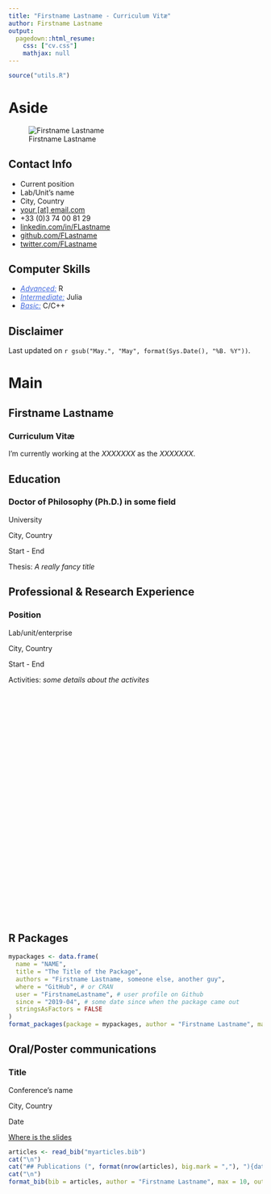 ```yaml
---
title: "Firstname Lastname - Curriculum Vitæ"
author: Firstname Lastname
output:
  pagedown::html_resume:
    css: ["cv.css"]
    mathjax: null
---
```

 
```r
source("utils.R")
```

# Aside

![Firstname Lastname](https://upload.wikimedia.org/wikipedia/commons/thumb/9/91/Octicons-mark-github.svg/600px-Octicons-mark-github.svg.png){width=226px, id="picture"}


## Contact Info {#contact}

- <i class="fa fa-user" style="color: #4169e1;"></i> Current position
- <i class="fa fa-university" style="color: #4169e1;"></i> Lab/Unit's name
- <i class="fa fa-map-marker" style="color: #4169e1;"></i> City, Country
- <i class="fa fa-envelope" style="color: #4169e1;"></i> [your [at] email.com](mailto:your@email.com)
- <i class="fa fa-phone" style="color: #4169e1;"></i> +33 (0)3 74 00 81 29
- <i class="fa fa-linkedin" style="color: #4169e1;"></i> [linkedin.com/in/FLastname](https://www.linkedin.com/in/FLastname)
- <i class="fa fa-github" style="color: #4169e1;"></i> [github.com/FLastname](https://github.com/FLastname)
- <i class="fa fa-twitter" style="color: #4169e1;"></i> [twitter.com/FLastname](https://twitter.com/FLastname)

## Computer Skills {#skills}

- <u style="color: #4169e1;">*Advanced:*</u> R
- <u style="color: #4169e1;">*Intermediate:*</u> Julia
- <u style="color: #4169e1;">*Basic:*</u> C/C++

## Disclaimer {#disclaimer}

Last updated on `r gsub("May.", "May", format(Sys.Date(), "%B. %Y"))`.



# Main

## Firstname Lastname {#title}

### Curriculum Vitæ

I'm currently working at the *XXXXXXX* as the *XXXXXXX*.

## Education {data-icon=graduation-cap data-concise=true}

### Doctor of Philosophy (Ph.D.) in some field

University

City, Country

Start - End

Thesis: *A really fancy title*


## Professional & Research Experience {data-icon=laptop}

### Position

Lab/unit/enterprise

City, Country

Start - End

Activities: *some details about the activites*


<p style="margin-bottom: 13cm"> </p> <!-- just to make sure the part with aside are on the second page -->


## R Packages {data-icon=code}

```r
mypackages <- data.frame(
  name = "NAME",
  title = "The Title of the Package",
  authors = "Firstname Lastname, someone else, another guy",
  where = "GitHub", # or CRAN
  user = "FirstnameLastname", # user profile on Github
  since = "2019-04", # some date since when the package came out
  stringsAsFactors = FALSE
)
format_packages(package = mypackages, author = "Firstname Lastname", max = 57, output = "resume")
```


## Oral/Poster communications {data-icon=comment-dots}

### Title

Conference's name

City, Country

Date

::: aside
[<i class="fa fa-github"></i> Where is the slides](some URL where the slides or poster can be found)
:::


<!-- ## Publications {data-icon=newspaper} -->

```r
articles <- read_bib("myarticles.bib")
cat("\n")
cat("## Publications (", format(nrow(articles), big.mark = ","), "){data-icon=newspaper}\n\n", sep = "")
cat("\n")
format_bib(bib = articles, author = "Firstname Lastname", max = 10, output = "resume")
```

